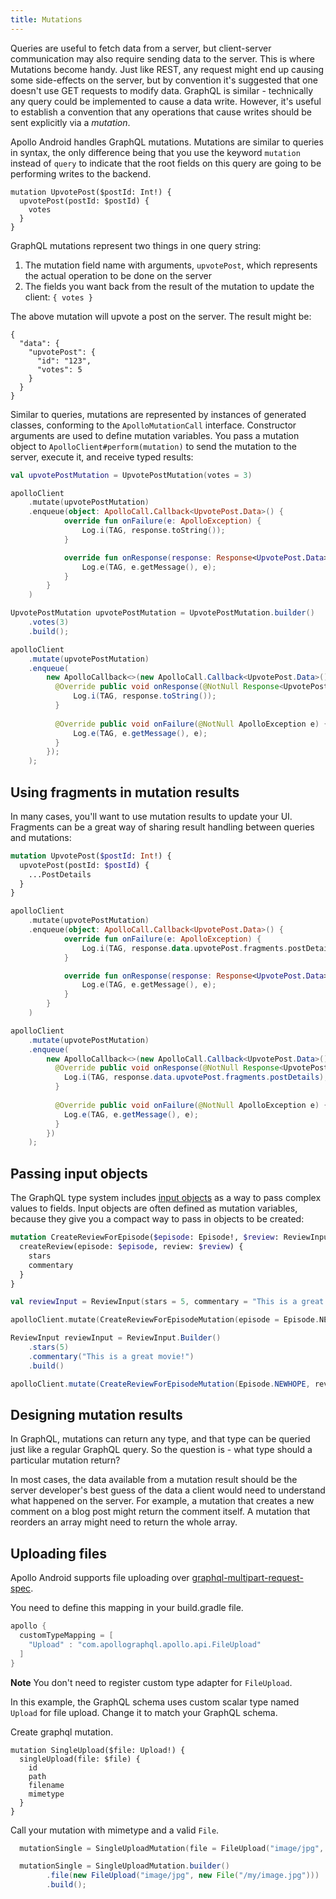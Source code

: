 ```yaml
---
title: Mutations
---
```



Queries are useful to fetch data from a server, but client-server communication may also require sending data to the server. This is where Mutations become handy.
Just like REST, any request might end up causing some side-effects on the server, but by convention it's suggested that one doesn't use GET requests to modify data. GraphQL is similar - technically any query could be implemented to cause a data write.
However, it's useful to establish a convention that any operations that cause writes should be sent explicitly via a *mutation*.

Apollo Android handles GraphQL mutations. Mutations are similar to queries in syntax, the only difference being that you use the keyword `mutation` instead of `query` to indicate that the root fields on this query are going to be performing writes to the backend.

```
mutation UpvotePost($postId: Int!) {
  upvotePost(postId: $postId) {
    votes
  }
}
```

GraphQL mutations represent two things in one query string:

1. The mutation field name with arguments, `upvotePost`, which represents the actual operation to be done on the server
2. The fields you want back from the result of the mutation to update the client: `{ votes }`

The above mutation will upvote a post on the server. The result might be:

```
{
  "data": {
    "upvotePost": {
      "id": "123",
      "votes": 5
    }
  }
}
```

Similar to queries, mutations are represented by instances of generated classes, conforming to the `ApolloMutationCall` interface. Constructor arguments are used to define mutation variables. You pass a mutation object to `ApolloClient#perform(mutation)` to send the mutation to the server, execute it, and receive typed results:

<MultiCodeBlock>

```kotlin
val upvotePostMutation = UpvotePostMutation(votes = 3)

apolloClient
    .mutate(upvotePostMutation)
    .enqueue(object: ApolloCall.Callback<UpvotePost.Data>() {
            override fun onFailure(e: ApolloException) {
                Log.i(TAG, response.toString());
            }

            override fun onResponse(response: Response<UpvotePost.Data>) {
                Log.e(TAG, e.getMessage(), e);
            }
        }
    )
```

```java
UpvotePostMutation upvotePostMutation = UpvotePostMutation.builder()
    .votes(3)
    .build();

apolloClient
    .mutate(upvotePostMutation)
    .enqueue(
        new ApolloCallback<>(new ApolloCall.Callback<UpvotePost.Data>() {
          @Override public void onResponse(@NotNull Response<UpvotePost.Data> response) {
              Log.i(TAG, response.toString());
          }
        
          @Override public void onFailure(@NotNull ApolloException e) {
              Log.e(TAG, e.getMessage(), e);
          }
        });
    );
```

</MultiCodeBlock>

## Using fragments in mutation results

In many cases, you'll want to use mutation results to update your UI. Fragments can be a great way of sharing result handling between queries and mutations:

```graphql
mutation UpvotePost($postId: Int!) {
  upvotePost(postId: $postId) {
    ...PostDetails
  }
}
```

<MultiCodeBlock>

```kotlin
apolloClient
    .mutate(upvotePostMutation)
    .enqueue(object: ApolloCall.Callback<UpvotePost.Data>() {
            override fun onFailure(e: ApolloException) {
                Log.i(TAG, response.data.upvotePost.fragments.postDetails);
            }

            override fun onResponse(response: Response<UpvotePost.Data>) {
                Log.e(TAG, e.getMessage(), e);
            }
        }
    )
```

```java
apolloClient
    .mutate(upvotePostMutation)
    .enqueue(
        new ApolloCallback<>(new ApolloCall.Callback<UpvotePost.Data>() {
          @Override public void onResponse(@NotNull Response<UpvotePost.Data> response) {
            Log.i(TAG, response.data.upvotePost.fragments.postDetails);
          }
        
          @Override public void onFailure(@NotNull ApolloException e) {
            Log.e(TAG, e.getMessage(), e);
          }
        })
    );
```

</MultiCodeBlock>

## Passing input objects

The GraphQL type system includes [input objects](http://graphql.org/learn/schema/#input-types) as a way to pass complex values to fields. Input objects are often defined as mutation variables, because they give you a compact way to pass in objects to be created:

```graphql
mutation CreateReviewForEpisode($episode: Episode!, $review: ReviewInput!) {
  createReview(episode: $episode, review: $review) {
    stars
    commentary
  }
}
```

<MultiCodeBlock>

```kotlin
val reviewInput = ReviewInput(stars = 5, commentary = "This is a great movie!")

apolloClient.mutate(CreateReviewForEpisodeMutation(episode = Episode.NEWHOPE, review = reviewInput))
```

```java
ReviewInput reviewInput = ReviewInput.Builder()
    .stars(5)
    .commentary("This is a great movie!")
    .build()

apolloClient.mutate(CreateReviewForEpisodeMutation(Episode.NEWHOPE, reviewInput))
```

</MultiCodeBlock>

## Designing mutation results

In GraphQL, mutations can return any type, and that type can be queried just like a regular GraphQL query. So the question is - what type should a particular mutation return?

In most cases, the data available from a mutation result should be the server developer's best guess of the data a client would need to understand what happened on the server. For example, a mutation that creates a new comment on a blog post might return the comment itself. A mutation that reorders an array might need to return the whole array.

## Uploading files

Apollo Android supports file uploading over [graphql-multipart-request-spec](https://github.com/jaydenseric/graphql-multipart-request-spec).

You need to define this mapping in your build.gradle file.

```groovy
apollo {
  customTypeMapping = [
    "Upload" : "com.apollographql.apollo.api.FileUpload"
  ]
}
```

**Note** You don't need to register custom type adapter for `FileUpload`.

In this example, the GraphQL schema uses custom scalar type named `Upload` for file upload. 
Change it to match your GraphQL schema.

Create graphql mutation.

```
mutation SingleUpload($file: Upload!) {
  singleUpload(file: $file) {
    id
    path
    filename
    mimetype
  }
}
```

Call your mutation with mimetype and a valid `File`.

<MultiCodeBlock>

```kotlin
  mutationSingle = SingleUploadMutation(file = FileUpload("image/jpg", File("/my/image.jpg")))
```

```java
  mutationSingle = SingleUploadMutation.builder()
        .file(new FileUpload("image/jpg", new File("/my/image.jpg")))
        .build();
```

</MultiCodeBlock>

